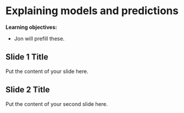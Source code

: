 # Explaining models and predictions

**Learning objectives:**

- Jon will prefill these.

## Slide 1 Title

Put the content of your slide here.

## Slide 2 Title

Put the content of your second slide here.
